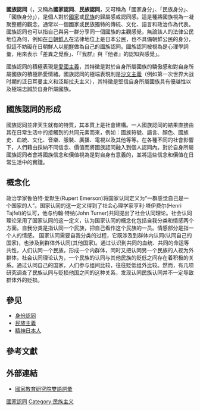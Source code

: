 {{Unreferenced|date=2019年2月}}'''國族認同'''（{{Lang-en|National Identity}}，又稱為'''國家認同'''、'''民族認同'''，又可稱為「國家身分」、「民族身分」、「國族身分」），是個人對於[[國家|國家]]或[[民族|民族]]的歸屬感或認同感。這是種將國族視為一凝聚整體的觀念，通常以一個國家或民族獨特的傳統、文化、語言和政治作為代表。國族認同也可以指自己與另一群分享同一個國族的主觀感覺，無論該人的法律公民地位為何，例如[[在日朝鮮人|在日朝鮮人]]在法律地位上是日本公民，也不具備朝鮮公民的身分，但這不妨礙在日朝鮮人以[[朝鲜半岛|朝鮮]]做為自己的國族認同。國族認同被視為是心理學詞彙，用來表示「差異之覺察」、「『我群』與『他者』的認知與感覺」。

國族認同的積極表現是[[愛國主義|愛國主義]]，其特徵是對於自身所屬國族的驕傲感和對自身所屬國族的積極熱愛情緒。國族認同的極端表現則是[[沙文主義|沙文主義]]（例如第一次世界大战时期的泛日耳曼主义和泛斯拉夫主义），其特徵是堅信自身所屬國族具有優越性以及極端忠誠於自身所屬國族。

==國族認同的形成==

國族認同並非天生就有的特質，其本質上是社會建構。一人國族認同的結果直接由其在日常生活中的接觸到的共同元素而來，例如：國族符號、語言、顏色、國族史、血統、文化、音樂、服裝、廣播、電視以及其他等等。在各種不同的社會影響下，人們藉由採納不同信念、價值而將國族認同融入到個人認同內。對於自身所屬國族認同者會將國族信念和價值視為是對自身有意義的，並將這些信念和價值在日常生活中的實踐。

==概念化==
政治学家鲁伯特·爱默生(Rupert Emerson)将国家认同定义为“一群感觉自己是一个国家的人”。国家认同的这一定义得到了社会心理学家亨利·塔伊费尔(Henri Tajfel)的认可，他与约翰·特纳(John Turner)共同提出了社会认同理论。社会认同理论采用了国家认同的这一定义，认为国家认同的概念化包括自我分类和情感两个方面。自我分类是指认同一个民族，把自己看作这个民族的一员。情感部分是指一个人的情感。
国家认同需要自我分类的过程，它既涉及到群体内认同(认同自己的国家)，也涉及到群体外认同(其他国家)。通过认识到共同的血统、共同的命运等共性，人们认同一个民族，形成一个内群体，同时又把认同另一个民族的人视为外群体。社会认同理论认为，一个民族的认同与其他民族的贬低之间存在着积极的关系。通过认同自己的国家，人们参与组间比较，往往贬低组外比较。然而，有几项研究调查了民族认同与贬损他国之间的这种关系，发现认同民族认同并不一定导致群体外的贬损。

==參见==
* [[身份認同|身份認同]]
* [[民族主義|民族主義]]
* [[精神日本人|精神日本人]]

== 參考文獻 ==

{{reflist}}

==外部連結==
*[http://terms.naer.edu.tw/detail/1309248/ 國家教育研究院雙語詞彙] {{Wayback|url=http://terms.naer.edu.tw/detail/1309248/ |date=20210508163049 }}


[[Category:國家認同|]]
[[Category:民族主义|Category:民族主义]]